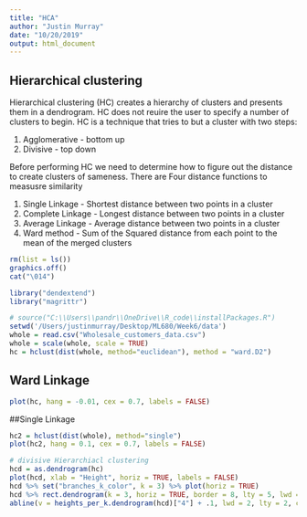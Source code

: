 ```yaml
---
title: "HCA"
author: "Justin Murray"
date: "10/20/2019"
output: html_document
---
```

## Hierarchical clustering
Hierarchical clustering (HC) creates a hierarchy of clusters and presents them in a dendrogram. HC does not reuire the user to specify a number of clusters to begin. HC is a technique that tries to but a cluster with two steps: 

1. Agglomerative - bottom up
2. Divisive - top down

Before performing HC we need to determine how to figure out the distance to create clusters of sameness. There are Four distance functions to measusre similarity

1. Single Linkage - Shortest distance between two points in a cluster
2. Complete Linkage - Longest distance between two points in a cluster
3. Average Linkage - Average distance between two points in a cluster
4. Ward method - Sum of the Squared distance from each point to the mean of the merged clusters


```r
rm(list = ls()) 
graphics.off()
cat("\014") 

library("dendextend")
library("magrittr")

# source("C:\\Users\\pandr\\OneDrive\\R_code\\installPackages.R")
setwd('/Users/justinmurray/Desktop/ML680/Week6/data')
whole = read.csv("Wholesale_customers_data.csv")
whole = scale(whole, scale = TRUE)
hc = hclust(dist(whole, method="euclidean"), method = "ward.D2")
```

## Ward Linkage

```r
plot(hc, hang = -0.01, cex = 0.7, labels = FALSE)
```

##Single Linkage
```r
hc2 = hclust(dist(whole), method="single")
plot(hc2, hang = 0.1, cex = 0.7, labels = FALSE)
```

```r
# divisive Hierarchiacl clustering
hcd = as.dendrogram(hc)
plot(hcd, xlab = "Height", horiz = TRUE, labels = FALSE)
hcd %>% set("branches_k_color", k = 3) %>% plot(horiz = TRUE)
hcd %>% rect.dendrogram(k = 3, horiz = TRUE, border = 8, lty = 5, lwd = 2 , labels=FALSE)
abline(v = heights_per_k.dendrogram(hcd)["4"] + .1, lwd = 2, lty = 2, col = "blue")
```